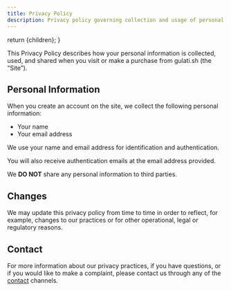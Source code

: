 ```yaml
---
title: Privacy Policy
description: Privacy policy governing collection and usage of personal information.
---
```


  return <ContentLayout metadata={metadata}>{children}</ContentLayout>;
}

This Privacy Policy describes how your personal information is collected, used, and shared when you visit or make a
purchase from gulati.sh (the “Site”).

## Personal Information

When you create an account on the site, we collect the following personal information:

- Your name
- Your email address

We use your name and email address for identification and authentication.

You will also receive authentication emails at the email address provided.

We **DO NOT** share any personal information to third parties.

## Changes

We may update this privacy policy from time to time in order to reflect, for example, changes to our practices or for
other operational, legal or regulatory reasons.

## Contact

For more information about our privacy practices, if you have questions, or if you would like to make a complaint,
please contact us through any of the [contact](/contact) channels.
